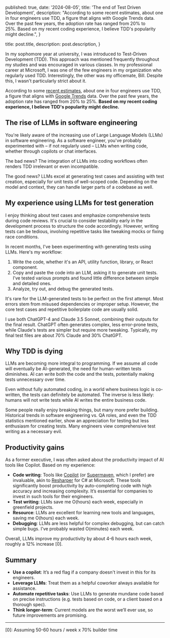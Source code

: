 
  published: true,
  date: '2024-08-05',
  title: 'The end of Test Driven Development',
  description:
    "According to some recent estimates, about one in four engineers use TDD, a figure that aligns with Google Trends data. Over the past few years, the adoption rate has ranged from 20% to 25%. Based on my recent coding experience, I believe TDD's popularity might decline.",
}

  title: post.title,
  description: post.description,
}


In my sophomore year at university, I was introduced to Test-Driven Development (TDD). This approach was mentioned frequently throughout my studies and was encouraged in various classes. In my professional career at Microsoft, I was one of the few engineers in my organization who regularly used TDD. Interestingly, the other was my officemate, Bill. Despite this, I wasn't particularly strict about it.

According to some [recent estimates](https://www.practitest.com/resource-center/blog/unveiling-the-2024-state-of-testing), about one in four engineers use TDD, a figure that aligns with [Google Trends](https://trends.google.com/trends/explore?date=all&geo=US&q=%2Fm%2F01_2_v&hl=en) data. Over the past few years, the adoption rate has ranged from 20% to 25%. **Based on my recent coding experience, I believe TDD's popularity might decline.**

## The rise of LLMs in software engineering

You're likely aware of the increasing use of Large Language Models (LLMs) in software engineering. As a software engineer, you've probably experimented with – if not regularly used – LLMs when writing code, whether through copilots or chat interfaces.

The bad news? The integration of LLMs into coding workflows often renders TDD irrelevant or even incompatible.

The good news? LLMs excel at generating test cases and assisting with test creation, especially for unit tests of well-scoped code. Depending on the model and context, they can handle larger parts of a codebase as well.

## My experience using LLMs for test generation

I enjoy thinking about test cases and emphasize comprehensive tests during code reviews. It's crucial to consider testability early in the development process to structure the code accordingly. However, writing tests can be tedious, involving repetitive tasks like tweaking mocks or fixing race conditions.

In recent months, I've been experimenting with generating tests using LLMs. Here's my workflow:

1. Write the code, whether it's an API, utility function, library, or React component.
2. Copy and paste the code into an LLM, asking it to generate unit tests. I’ve tested various prompts and found little difference between simple and detailed ones.
3. Analyze, try out, and debug the generated tests.

It's rare for the LLM-generated tests to be perfect on the first attempt. Most errors stem from misused dependencies or improper setup. However, the core test cases and repetitive boilerplate code are usually solid.

I use both ChatGPT-4 and Claude 3.5 Sonnet, combining their outputs for the final result. ChatGPT often generates complex, less error-prone tests, while Claude's tests are simpler but require more tweaking. Typically, my final test files are about 70% Claude and 30% ChatGPT.

## Why TDD is dying

LLMs are becoming more integral to programming. If we assume all code will eventually be AI-generated, the need for human-written tests diminishes. AI can write both the code and the tests, potentially making tests unnecessary over time.

Even without fully automated coding, in a world where business logic is co-written, the tests can definitely be automated. The inverse is less likely: humans will not write tests while AI writes the entire business code.

Some people really enjoy breaking things, but many more prefer building. Historical trends in software engineering vs. QA roles, and even the TDD statistics mentioned earlier, show an appreciation for testing but less enthusiasm for creating tests. Many engineers view comprehensive test writing as a necessary evil.

## Productivity gains

As a former executive, I was often asked about the productivity impact of AI tools like Copilot. Based on my experience:

- **Code writing**: Tools like [Copilot](https://github.com/features/copilot) (or [Supermaven](https://supermaven.com), which I prefer) are invaluable, akin to [Resharper](https://www.jetbrains.com/resharper/) for C# at Microsoft. These tools significantly boost productivity by auto-completing code with high accuracy and increasing complexity. It’s essential for companies to invest in such tools for their engineers.
- **Test writing**: LLMs save me O(hours) each week, especially in greenfield projects.
- **Resource**: LLMs are excellent for learning new tools and languages, saving me O(hours) each week.
- **Debugging**: LLMs are less helpful for complex debugging, but can catch simple bugs. I've probably wasted O(minutes) each week.

Overall, LLMs improve my productivity by about 4-6 hours each week, roughly a 12% increase [0].

## Summary

- **Use a copilot**: It’s a red flag if a company doesn't invest in this for its engineers.
- **Leverage LLMs**: Treat them as a helpful coworker always available for assistance.
- **Automate repetitive tasks**: Use LLMs to generate mundane code based on precise instructions (e.g. tests based on code, or a client based on a thorough spec).
- **Think longer-term**: Current models are the worst we’ll ever use, so future improvements are promising.

---

[0]: Assuming 50-60 hours / week x 70% builder time

